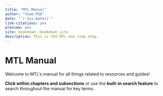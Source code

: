 ```yaml
---
title: "MTL Manual"
author: "Team PSD"
date: "`r Sys.Date()`"
link-citations: yes
preview: yes
site: bookdown::bookdown_site
description: This is the MTL one stop shop.
---
```


# MTL Manual

Welcome to MTL's manual for all things related to resources and guides!

**Click within chapters and subsections** or use the **built-in search feature** to search throughout the manual for key terms.
